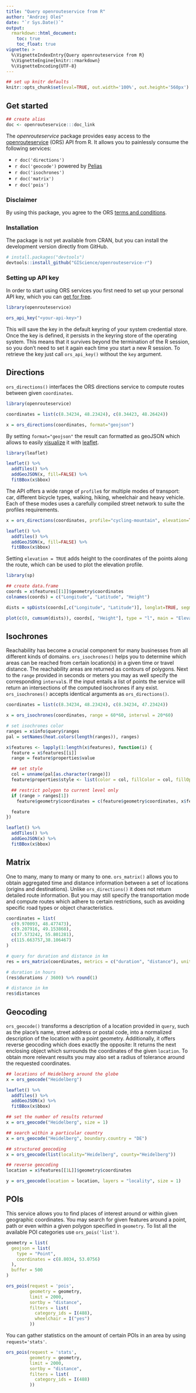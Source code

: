 ```yaml
---
title: "Query openrouteservice from R"
author: "Andrzej Oleś"
date: "`r Sys.Date()`"
output:
  rmarkdown::html_document:
    toc: true
    toc_float: true
vignette: >
  %\VignetteIndexEntry{Query openrouteservice from R}
  %\VignetteEngine{knitr::rmarkdown}
  %\VignetteEncoding{UTF-8}
---
```


```r
## set up knitr defaults
knitr::opts_chunk$set(eval=TRUE, out.width='100%', out.height='560px')
```

## Get started

<!-- README START -->
```r
## create alias
doc <- openrouteservice:::doc_link
```

The *openrouteservice* package provides easy access to the
[openrouteservice](https://openrouteservice.org) (ORS) API from R. 
It allows you to painlessly consume the following services:

  - `r doc('directions')`
  - `r doc('geocode')` powered by [Pelias](https://pelias.io)
  - `r doc('isochrones')`
  - `r doc('matrix')`
  - `r doc('pois')`

### Disclaimer

By using this package, you agree to the ORS [terms and
conditions](https://openrouteservice.org/terms-of-service/).

### Installation

The package is not yet available from CRAN, but you can install the
development version directly from GitHub.

```r
# install.packages("devtools")
devtools::install_github("GIScience/openrouteservice-r")
```
<!-- README END -->

### Setting up API key

In order to start using ORS services you first need to set up your personal API key, which you can 
[get for free](https://openrouteservice.org/sign-up/).

```r
library(openrouteservice)

ors_api_key("<your-api-key>")
```

This will save the key in the default keyring of your system credential store. Once the key is defined, it persists in the keyring store of the operating system. This means that it survives beyond the termination of the R session, so you don't need to set it again each time you start a new R session. To retrieve the key just call `ors_api_key()` without the `key` argument.


## Directions

`ors_directions()` interfaces the ORS directions service to compute routes between given `coordinates`. 

```r
library(openrouteservice)

coordinates = list(c(8.34234, 48.23424), c(8.34423, 48.26424))

x = ors_directions(coordinates, format="geojson")
```

By setting `format="geojson"` the result can formatted as geoJSON which allows to easily [visualize](https://rstudio.github.io/leaflet/json.html#working-with-raw-geojsontopojson) it with [leaflet](https://CRAN.R-project.org/package=leaflet). 

```r
library(leaflet)

leaflet() %>%
  addTiles() %>%
  addGeoJSON(x, fill=FALSE) %>%
  fitBBox(x$bbox)
```

The API offers a wide range of `profile`s for multiple modes of transport: car, different bicycle types, walking, hiking, wheelchair and heavy vehicle. Each of these modes uses a carefully compiled street network to suite the profiles requirements.

```r
x = ors_directions(coordinates, profile="cycling-mountain", elevation=TRUE, format="geojson")

leaflet() %>%
  addTiles() %>%
  addGeoJSON(x, fill=FALSE) %>%
  fitBBox(x$bbox)
```

Setting `elevation = TRUE` adds height to the coordinates of the points along the route, which can be used to plot the elevation profile.

```r
library(sp)

## create data.frame
coords = x$features[[1]]$geometry$coordinates
colnames(coords) = c("Longitude", "Latitude", "Height")

dists = spDists(coords[,c("Longitude", "Latitude")], longlat=TRUE, segments=TRUE)

plot(c(0, cumsum(dists)), coords[, "Height"], type = "l", main = "Elevation profile", xlab = "Distance", ylab = "Height")
```


## Isochrones

Reachability has become a crucial component for many businesses from all different kinds of domains. `ors_isochrones()` helps you to determine which areas can be reached from certain location(s) in a given time or travel distance. The reachability areas are returned as contours of polygons. Next to the `range` provided in seconds or meters you may as well specify the corresponding `interval`s. If the input entails a list of points the service will return an intersections of the computed isochrones if any exist. `ors_isochrones()` accepts identical arguments as `ors_directions()`.

```r
coordinates = list(c(8.34234, 48.23424), c(8.34234, 47.23424))

x = ors_isochrones(coordinates, range = 60*60, interval = 20*60)

# set isochrones color
ranges = x$info$query$ranges
pal = setNames(heat.colors(length(ranges)), ranges)

x$features <- lapply(1:length(x$features), function(i) {
  feature = x$features[[i]]
  range = feature$properties$value

  ## set style
  col = unname(pal[as.character(range)])
  feature$properties$style <- list(color = col, fillColor = col, fillOpacity=0.5)

  ## restrict polygon to current level only
  if (range > ranges[1])
    feature$geometry$coordinates = c(feature$geometry$coordinates, x$features[[i-1]]$geometry$coordinates)

  feature
})

leaflet() %>%
  addTiles() %>%
  addGeoJSON(x) %>%
  fitBBox(x$bbox)
```


## Matrix

One to many, many to many or many to one. `ors_matrix()` allows you to obtain aggregated time and distance information between a set of locations (origins and destinations). Unlike `ors_directions()` it does not return detailed route information. But you may still specify the transportation mode and compute routes which adhere to certain restrictions, such as avoiding specific road types or object characteristics.

```r
coordinates = list(
  c(9.970093, 48.477473),
  c(9.207916, 49.153868),
  c(37.573242, 55.801281),
  c(115.663757,38.106467)
)

# query for duration and distance in km
res = ors_matrix(coordinates, metrics = c("duration", "distance"), units = "km")

# duration in hours
(res$durations / 3600) %>% round(1)

# distance in km
res$distances
```

## Geocoding

`ors_geocode()` transforms a description of a location provided in `query`, such as the place's name, street address or postal code, into a normalized description of the location with a point geometry. Additionally, it offers reverse geocoding which does exactly the opposite: It returns the next enclosing object which surrounds the coordinates of the given `location`. To obtain more relevant results you may also set a radius of tolerance around the requested coordinates. 

```r
## locations of Heidelberg around the globe
x = ors_geocode("Heidelberg")

leaflet() %>%
  addTiles() %>%
  addGeoJSON(x) %>%
  fitBBox(x$bbox)

## set the number of results returned
x = ors_geocode("Heidelberg", size = 1)

## search within a particular country
x = ors_geocode("Heidelberg", boundary.country = "DE")

## structured geocoding
x = ors_geocode(list(locality="Heidelberg", county="Heidelberg"))

## reverse geocoding
location = x$features[[1L]]$geometry$coordinates

y = ors_geocode(location = location, layers = "locality", size = 1)
```


## POIs

This service allows you to find places of interest around or within given geographic coordinates. You may search for given features around a point, path or even within a given polygon specified in `geometry`. To list all the available POI categories use `ors_pois('list')`.

```r
geometry = list(
  geojson = list(
    type = "Point",
    coordinates = c(8.8034, 53.0756)
  ),
  buffer = 500
)

ors_pois(request = 'pois',
         geometry = geometry,
         limit = 2000,
         sortby = "distance",
         filters = list(
           category_ids = I(488),
           wheelchair = I("yes")
         ))
```

You can gather statistics on the amount of certain POIs in an area by using `request='stats'`.

```r
ors_pois(request = 'stats',
         geometry = geometry,
         limit = 2000,
         sortby = "distance",
         filters = list(
           category_ids = I(488)
         ))
```
